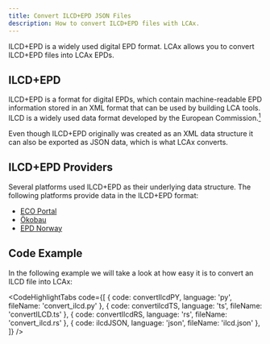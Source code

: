 ```yaml
---
title: Convert ILCD+EPD JSON Files
description: How to convert ILCD+EPD files with LCAx.
---
```



ILCD+EPD is a widely used digital EPD format. LCAx allows you to convert ILCD+EPD files into LCAx EPDs.

## ILCD+EPD

ILCD+EPD is a format for digital EPDs, which contain machine-readable EPD information stored in an XML format that can
be used by building LCA tools. \
ILCD is a widely used data format developed by the European Commission.[<sup>1</sup>](https://www.eco-platform.org/eco-epd-40.html)

Even though ILCD+EPD originally was created as an XML data structure it can also be exported as JSON data,
which is what LCAx converts.

## ILCD+EPD Providers

Several platforms used ILCD+EPD as their underlying data structure.
The following platforms provide data in the ILCD+EPD format:

- [ECO Portal](https://www.eco-platform.org/epd-data.html)
- [Ökobau](https://www.oekobaudat.de/en.html)
- [EPD Norway](https://www.epd-norge.no/)

## Code Example

In the following example we will take a look at how easy it is to convert an ILCD file into LCAx:

<CodeHighlightTabs
  code={[
    { code: convertIlcdPY, language: 'py', fileName: 'convert_ilcd.py' },
    { code: convertilcdTS, language: 'ts', fileName: 'convertILCD.ts' },
    { code: convertIlcdRS, language: 'rs', fileName: 'convert_ilcd.rs' },
    { code: ilcdJSON, language: 'json', fileName: 'ilcd.json' },
  ]}
/>
